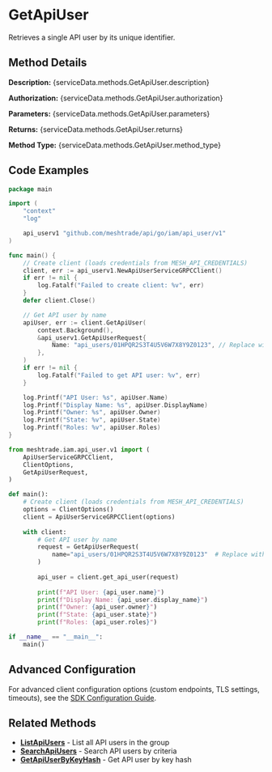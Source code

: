 # GetApiUser

Retrieves a single API user by its unique identifier.


## Method Details

**Description:** {serviceData.methods.GetApiUser.description}

**Authorization:** {serviceData.methods.GetApiUser.authorization}

**Parameters:** {serviceData.methods.GetApiUser.parameters}

**Returns:** {serviceData.methods.GetApiUser.returns}

**Method Type:** {serviceData.methods.GetApiUser.method_type}

## Code Examples

<Tabs>
<TabItem value="go" label="Go">

```go title="get-api-user.go"
package main

import (
	"context"
	"log"

	api_userv1 "github.com/meshtrade/api/go/iam/api_user/v1"
)

func main() {
	// Create client (loads credentials from MESH_API_CREDENTIALS)
	client, err := api_userv1.NewApiUserServiceGRPCClient()
	if err != nil {
		log.Fatalf("Failed to create client: %v", err)
	}
	defer client.Close()

	// Get API user by name
	apiUser, err := client.GetApiUser(
		context.Background(),
		&api_userv1.GetApiUserRequest{
			Name: "api_users/01HPQR2S3T4U5V6W7X8Y9Z0123", // Replace with actual API user name
		},
	)
	if err != nil {
		log.Fatalf("Failed to get API user: %v", err)
	}

	log.Printf("API User: %s", apiUser.Name)
	log.Printf("Display Name: %s", apiUser.DisplayName)
	log.Printf("Owner: %s", apiUser.Owner)
	log.Printf("State: %v", apiUser.State)
	log.Printf("Roles: %v", apiUser.Roles)
}
```

</TabItem>
<TabItem value="python" label="Python">

```python title="get-api-user.py"
from meshtrade.iam.api_user.v1 import (
    ApiUserServiceGRPCClient,
    ClientOptions,
    GetApiUserRequest,
)

def main():
    # Create client (loads credentials from MESH_API_CREDENTIALS)
    options = ClientOptions()
    client = ApiUserServiceGRPCClient(options)
    
    with client:
        # Get API user by name
        request = GetApiUserRequest(
            name="api_users/01HPQR2S3T4U5V6W7X8Y9Z0123"  # Replace with actual API user name
        )
        
        api_user = client.get_api_user(request)
        
        print(f"API User: {api_user.name}")
        print(f"Display Name: {api_user.display_name}")
        print(f"Owner: {api_user.owner}")
        print(f"State: {api_user.state}")
        print(f"Roles: {api_user.roles}")

if __name__ == "__main__":
    main()
```

</TabItem>
</Tabs>

## Advanced Configuration

For advanced client configuration options (custom endpoints, TLS settings, timeouts), see the [SDK Configuration Guide](../../../../architecture/sdk-configuration).

## Related Methods

- **[ListApiUsers](./list-api-users)** - List all API users in the group
- **[SearchApiUsers](./search-api-users)** - Search API users by criteria
- **[GetApiUserByKeyHash](./get-api-user-by-key-hash)** - Get API user by key hash
